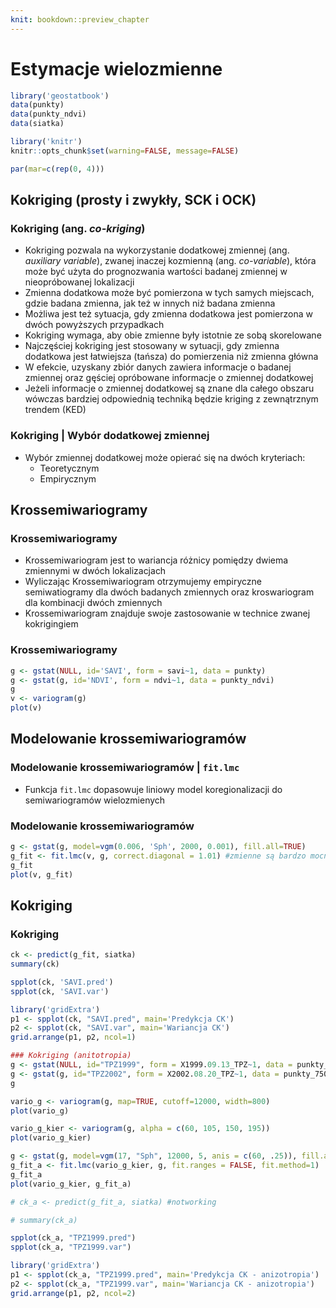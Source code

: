 ```yaml
---
knit: bookdown::preview_chapter
---
```


# Estymacje wielozmienne {#estymacje-wielozmienne}

```r
library('geostatbook')
data(punkty)
data(punkty_ndvi)
data(siatka)
```

```r
library('knitr')
knitr::opts_chunk$set(warning=FALSE, message=FALSE)
```

```r
par(mar=c(rep(0, 4)))
```

## Kokriging (prosty i zwykły, SCK i OCK)
### Kokriging (ang. *co-kriging*)
- Kokriging pozwala na wykorzystanie dodatkowej zmiennej (ang. *auxiliary variable*), zwanej inaczej kozmienną (ang. *co-variable*), która może być użyta do prognozwania wartości badanej zmiennej w nieopróbowanej lokalizacji
- Zmienna dodatkowa może być pomierzona w tych samych miejscach, gdzie badana zmienna, jak też w innych niż badana zmienna
- Możliwa jest też sytuacja, gdy zmienna dodatkowa jest pomierzona w dwóch powyższych przypadkach
- Kokriging wymaga, aby obie zmienne były istotnie ze sobą skorelowane
- Najczęściej kokriging jest stosowany w sytuacji, gdy zmienna dodatkowa jest łatwiejsza (tańsza) do pomierzenia niż zmienna główna
- W efekcie, uzyskany zbiór danych zawiera informacje o badanej zmiennej oraz gęściej opróbowane informacje o zmiennej dodatkowej
- Jeżeli informacje o zmiennej dodatkowej są znane dla całego obszaru wówczas bardziej odpowiednią techniką będzie kriging z zewnątrznym trendem (KED)

### Kokriging | Wybór dodatkowej zmiennej
- Wybór zmiennej dodatkowej może opierać się na dwóch kryteriach:
    - Teoretycznym
    - Empirycznym
    
<!--
Kroskowariogramy
Kroskorelogramy
-->

## Krossemiwariogramy
### Krossemiwariogramy
- Krossemiwariogram jest to wariancja różnicy pomiędzy dwiema zmiennymi w dwóch lokalizacjach
- Wyliczając Krossemiwariogram otrzymujemy empiryczne semiwatiogramy dla dwóch badanych zmiennych oraz kroswariogram dla kombinacji dwóch zmiennych
- Krossemiwariogram znajduje swoje zastosowanie w technice zwanej kokrigingiem

### Krossemiwariogramy

```r
g <- gstat(NULL, id='SAVI', form = savi~1, data = punkty)
g <- gstat(g, id='NDVI', form = ndvi~1, data = punkty_ndvi)
g
v <- variogram(g)
plot(v)
```

## Modelowanie krossemiwariogramów
### Modelowanie krossemiwariogramów | `fit.lmc`
- Funkcja `fit.lmc` dopasowuje liniowy model koregionalizacji do semiwariogramów wielozmienych 

### Modelowanie krossemiwariogramów

```r
g <- gstat(g, model=vgm(0.006, 'Sph', 2000, 0.001), fill.all=TRUE)
g_fit <- fit.lmc(v, g, correct.diagonal = 1.01) #zmienne są bardzo mocno skorelowane - dlatego użyto argumentu correct.diagonal = 1.01
g_fit
plot(v, g_fit)
```

<!--
```r
# plot(variogram(g, map=TRUE, cutoff=12000, width=800))
plot(variogram(g, alpha = c(60, 105, 150, 195)))
```
-->   

## Kokriging 
### Kokriging 

```r
ck <- predict(g_fit, siatka) 
summary(ck)
```

```r
spplot(ck, 'SAVI.pred')
spplot(ck, 'SAVI.var')
```

```r
library('gridExtra')
p1 <- spplot(ck, "SAVI.pred", main='Predykcja CK')
p2 <- spplot(ck, "SAVI.var", main='Wariancja CK')
grid.arrange(p1, p2, ncol=1)
```

```r
### Kokriging (anitotropia)
g <- gstat(NULL, id="TPZ1999", form = X1999.09.13_TPZ~1, data = punkty_255)
g <- gstat(g, id="TPZ2002", form = X2002.08.20_TPZ~1, data = punkty_750)
g

vario_g <- variogram(g, map=TRUE, cutoff=12000, width=800)
plot(vario_g)

vario_g_kier <- variogram(g, alpha = c(60, 105, 150, 195))
plot(vario_g_kier)

g <- gstat(g, model=vgm(17, "Sph", 12000, 5, anis = c(60, .25)), fill.all=TRUE)
g_fit_a <- fit.lmc(vario_g_kier, g, fit.ranges = FALSE, fit.method=1)
g_fit_a
plot(vario_g_kier, g_fit_a)

# ck_a <- predict(g_fit_a, siatka) #notworking

# summary(ck_a)
```

```r
spplot(ck_a, "TPZ1999.pred")
spplot(ck_a, "TPZ1999.var")
```

```r
library('gridExtra')
p1 <- spplot(ck_a, "TPZ1999.pred", main='Predykcja CK - anizotropia')
p2 <- spplot(ck_a, "TPZ1999.var", main='Wariancja CK - anizotropia')
grid.arrange(p1, p2, ncol=2)
```

<!--   
## Kokriging pełny i medianowy, kokriging kolokacyjny, 
## Kokriging na podstawie uproszczonych modeli Markowa I i II
-->

